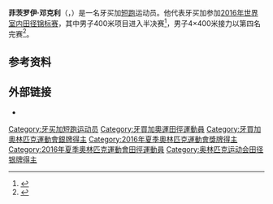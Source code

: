 '''菲茨罗伊·邓克利'''（{{lang-en|Fitzroy Dunkley}}，{{bd|1993年|5月20日||}}）是一名牙买加[[短跑|短跑]]运动员。他代表牙买加参加[[2016年世界室内田径锦标赛|2016年世界室内田径锦标赛]]，其中男子400米项目进入半决赛<ref>{{cite web|url=http://media.aws.iaaf.org/competitiondocuments/pdf/5681/AT-400-M-sf----.RS4.pdf|title=Semifinals results|work=IAAF|date=2016-03-18|accessdate=2020-09-08|archiveurl=https://web.archive.org/web/20180918135717/http://media.aws.iaaf.org/competitiondocuments/pdf/5681/AT-400-M-sf----.RS4.pdf|archivedate=2018-09-18}}</ref>，男子4×400米接力以第四名完赛<ref>{{cite web|url=http://media.aws.iaaf.org/competitiondocuments/pdf/5681/AT-4X4-M-f----.RS6.pdf|title=Final results|work=IAAF|date=2020-08-21|accessdate=2020-09-08|archiveurl=https://web.archive.org/web/20200821062558/http://media.aws.iaaf.org/competitiondocuments/pdf/5681/AT-4X4-M-f----.RS6.pdf|archivedate=2020-08-21}}</ref>。

==参考资料==
{{reflist}}

==外部链接==
*{{iaaf name|290966}}

{{Authority control}}

{{DEFAULTSORT:Dunkley, Fitzroy}}
[[Category:牙买加短跑运动员|Category:牙买加短跑运动员]]
[[Category:牙買加奧運田徑運動員|Category:牙買加奧運田徑運動員]]
[[Category:牙買加奧林匹克運動會銀牌得主|Category:牙買加奧林匹克運動會銀牌得主]]
[[Category:2016年夏季奧林匹克運動會獎牌得主|Category:2016年夏季奧林匹克運動會獎牌得主]]
[[Category:2016年夏季奧林匹克運動會田徑運動員|Category:2016年夏季奧林匹克運動會田徑運動員]]
[[Category:奥林匹克运动会田径银牌得主|Category:奥林匹克运动会田径银牌得主]]
{{America-sport-bio-stub}}